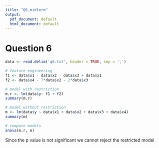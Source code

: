 ```yaml
---
title: "Q6_midterm"
output:
  pdf_document: default
  html_document: default
---
```


# Question 6

```r
data <- read.delim('q6.txt', header = TRUE, sep = ',')

# feature engineering
f1 <- data$x1 - data$x2 - data$x3 + data$x1 
f2 <- data$x4 - 7*data$x2 - 2*data$x3 

# model with restriction
m.r <- lm(data$y~ f1 + f2)
summary(m.r)

# model without restriction
m <- lm(data$y ~ data$x1 + data$x2 + data$x3 + data$x4)
summary(m)

# compare models
anova(m.r, m)
```

Since the p value is not significant we cannot reject the restricted model
